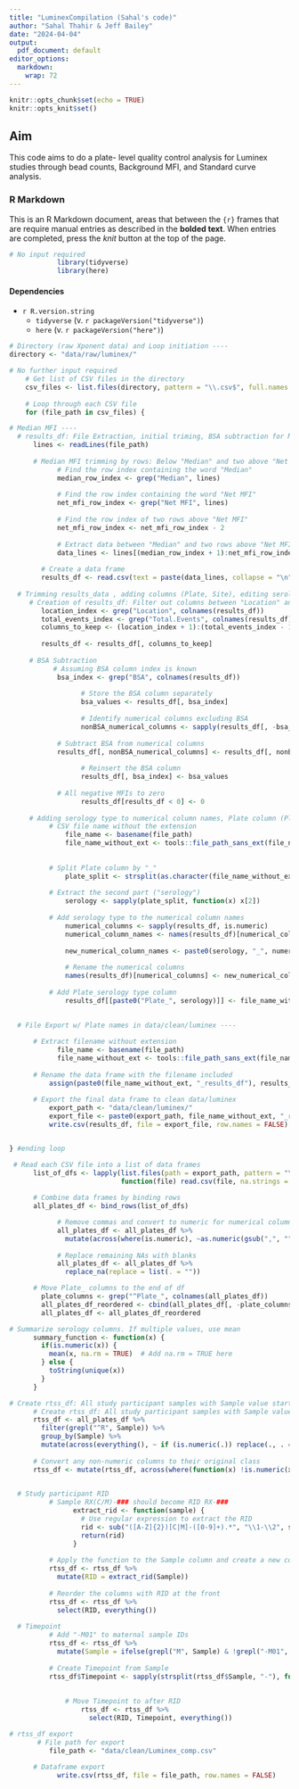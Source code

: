 ```yaml
---
title: "LuminexCompilation (Sahal's code)"
author: "Sahal Thahir & Jeff Bailey"
date: "2024-04-04"
output:
  pdf_document: default
editor_options: 
  markdown: 
    wrap: 72
---
```


```r


knitr::opts_chunk$set(echo = TRUE)
knitr::opts_knit$set()


```

## Aim

This code aims to do a plate- level quality control analysis for Luminex
studies through bead counts, Background MFI, and Standard curve
analysis.

### R Markdown

This is an R Markdown document, areas that between the `{r}` frames that
are require manual entries as described in the **bolded text**. When
entries are completed, press the *knit* button at the top of the page.

```{=html}
<!-- *Markdown is a simple formatting syntax for authoring HTML, PDF, and MS Word documents. For more details on using R Markdown see <http://rmarkdown.rstudio.com>. #When you click the **Knit** button a document will be generated that includes both content as well as the output of any embedded R code chunks within the document. You can embed an R code chunk like this with `and`* /
--->
```
```{=html}
<!--
DEVELOPER NOTES
#useful links BSA corrected-- <https://docs.google.com/spreadsheets/d/1kFEW7UqGGvfmOtYQq_AdP3V2w7LwdhDLpTHPmPaJGnM/edit#gid=1434210263>

#TODO: potential transplate normalization based on standards

-->
```
```r
# No input required
            library(tidyverse)
            library(here)
```

#### Dependencies

-   `r R.version.string`
    -   `tidyverse` (v. `r packageVersion("tidyverse")`)
    -   `here` (v. `r packageVersion("here")`)

```r
# Directory (raw Xponent data) and Loop initiation ----
directory <- "data/raw/luminex/"

# No further input required
    # Get list of CSV files in the directory
    csv_files <- list.files(directory, pattern = "\\.csv$", full.names = TRUE)
    
    # Loop through each CSV file
    for (file_path in csv_files) {

# Median MFI ----
  # results_df: File Extraction, initial triming, BSA subtraction for Median MFI data ---- 
      lines <- readLines(file_path)
      
      # Median MFI trimming by rows: Below "Median" and two above "Net MFI"    
            # Find the row index containing the word "Median"
            median_row_index <- grep("Median", lines)
            
            # Find the row index containing the word "Net MFI"
            net_mfi_row_index <- grep("Net MFI", lines)
            
            # Find the row index of two rows above "Net MFI"
            net_mfi_row_index <- net_mfi_row_index - 2
      
            # Extract data between "Median" and two rows above "Net MFI"
            data_lines <- lines[(median_row_index + 1):net_mfi_row_index]
      
        # Create a data frame
        results_df <- read.csv(text = paste(data_lines, collapse = "\n"), na.strings = "")
                
  # Trimming results_data , adding columns (Plate, Site), editing serology names  ----
     # Creation of results_df: Filter out columns between "Location" and "Total.Events"
        location_index <- grep("Location", colnames(results_df))
        total_events_index <- grep("Total.Events", colnames(results_df))
        columns_to_keep <- (location_index + 1):(total_events_index - 1)
        
        results_df <- results_df[, columns_to_keep]
        
     # BSA Subtraction
           # Assuming BSA column index is known
            bsa_index <- grep("BSA", colnames(results_df))
            
                  # Store the BSA column separately
                  bsa_values <- results_df[, bsa_index]
                  
                  # Identify numerical columns excluding BSA
                  nonBSA_numerical_columns <- sapply(results_df[, -bsa_index], is.numeric)
            
            # Subtract BSA from numerical columns
            results_df[, nonBSA_numerical_columns] <- results_df[, nonBSA_numerical_columns] - bsa_values
              
                  # Reinsert the BSA column
                  results_df[, bsa_index] <- bsa_values
                  
            # All negative MFIs to zero
                  results_df[results_df < 0] <- 0
            
     # Adding serology type to numerical column names, Plate column (Plate_Serology)
          # CSV file name without the extension
              file_name <- basename(file_path)
              file_name_without_ext <- tools::file_path_sans_ext(file_name)
          
          
          # Split Plate column by "_"
              plate_split <- strsplit(as.character(file_name_without_ext), "_")
          
          # Extract the second part ("serology")
              serology <- sapply(plate_split, function(x) x[2])
          
          # Add serology type to the numerical column names
              numerical_columns <- sapply(results_df, is.numeric)
              numerical_column_names <- names(results_df)[numerical_columns]
              
              new_numerical_column_names <- paste0(serology, "_", numerical_column_names)
              
              # Rename the numerical columns
              names(results_df)[numerical_columns] <- new_numerical_column_names
          
          # Add Plate_serology type column
              results_df[[paste0("Plate_", serology)]] <- file_name_without_ext
          

  # File Export w/ Plate names in data/clean/luminex ----
    
      # Extract filename without extension
            file_name <- basename(file_path)
            file_name_without_ext <- tools::file_path_sans_ext(file_name)
    
      # Rename the data frame with the filename included
          assign(paste0(file_name_without_ext, "_results_df"), results_df)
          
      # Export the final data frame to clean data/luminex
          export_path <- "data/clean/luminex/"
          export_file <- paste0(export_path, file_name_without_ext, "_results_df.csv")
          write.csv(results_df, file = export_file, row.names = FALSE)


} #ending loop
```

```r
 # Read each CSV file into a list of data frames
      list_of_dfs <- lapply(list.files(path = export_path, pattern = "\\.csv$", full.names = TRUE), 
                            function(file) read.csv(file, na.strings = c("NA", "NaN")))
      
      # Combine data frames by binding rows
      all_plates_df <- bind_rows(list_of_dfs)

            # Remove commas and convert to numeric for numerical columns
            all_plates_df <- all_plates_df %>%
              mutate(across(where(is.numeric), ~as.numeric(gsub(",", "", .))))
            
            # Replace remaining NAs with blanks
            all_plates_df <- all_plates_df %>%
              replace_na(replace = list(. = ""))

      # Move Plate_ columns to the end of df
        plate_columns <- grep("^Plate_", colnames(all_plates_df))
        all_plates_df_reordered <- cbind(all_plates_df[, -plate_columns], all_plates_df[, plate_columns])
        all_plates_df <- all_plates_df_reordered

# Summarize serology columns. If multiple values, use mean
      summary_function <- function(x) {
        if(is.numeric(x)) {
          mean(x, na.rm = TRUE)  # Add na.rm = TRUE here
        } else {
          toString(unique(x))
        }
      }

# Create rtss_df: All study participant samples with Sample value starting with "R"
      # Create rtss_df: All study participant samples with Sample value starting with "R"
      rtss_df <- all_plates_df %>%
        filter(grepl("^R", Sample)) %>%
        group_by(Sample) %>%
        mutate(across(everything(), ~ if (is.numeric(.)) replace(., . == "NaN", NA) else .))
      
      # Convert any non-numeric columns to their original class
      rtss_df <- mutate(rtss_df, across(where(function(x) !is.numeric(x)), as.character))
      

  # Study participant RID 
          # Sample RX(C/M)-### should become RID RX-###
                extract_rid <- function(sample) {
                  # Use regular expression to extract the RID
                  rid <- sub("([A-Z]{2})[C|M]-([0-9]+).*", "\\1-\\2", sample)
                  return(rid)
                }
          
          # Apply the function to the Sample column and create a new column called "RID"
          rtss_df <- rtss_df %>%
            mutate(RID = extract_rid(Sample))
          
          # Reorder the columns with RID at the front
          rtss_df <- rtss_df %>%
            select(RID, everything())
          
  # Timepoint
          # Add "-M01" to maternal sample IDs
          rtss_df <- rtss_df %>%
            mutate(Sample = ifelse(grepl("M", Sample) & !grepl("-M01", Sample), paste(Sample, "-M01", sep = ""), Sample))
          
          # Create Timepoint from Sample 
          rtss_df$Timepoint <- sapply(strsplit(rtss_df$Sample, "-"), function(x) x[3])
          
       
              # Move Timepoint to after RID
                  rtss_df <- rtss_df %>%
                    select(RID, Timepoint, everything())

# rtss_df export
       # File path for export
          file_path <- "data/clean/Luminex_comp.csv"
                  
      # Dataframe export
            write.csv(rtss_df, file = file_path, row.names = FALSE)

```
